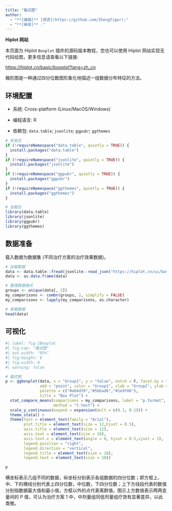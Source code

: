 ```yaml
---
title: "箱式图"
author:
  - "**[编辑]** [郑虎](https://github.com/ZhengTiger);"
  - "**[审核]** ."
---
```


::: callout-note
**Hiplot 网站**

本页面为 Hiplot `Boxplot` 插件的源码版本教程，您也可以使用 Hiplot 网站实现无代码绘图，更多信息请查看以下链接:

<https://hiplot.cn/basic/boxplot?lang=zh_cn>
:::

箱形图是一种通过四分位数图形象化地描述一组数据分布特征的方法。

## 环境配置

-   系统: Cross-platform (Linux/MacOS/Windows)

-   编程语言: R

-   依赖包: `data.table`; `jsonlite`; `ggpubr`; `ggthemes`

```r
# 安装包
if (!requireNamespace("data.table", quietly = TRUE)) {
  install.packages("data.table")
}
if (!requireNamespace("jsonlite", quietly = TRUE)) {
  install.packages("jsonlite")
}
if (!requireNamespace("ggpubr", quietly = TRUE)) {
  install.packages("ggpubr")
}
if (!requireNamespace("ggthemes", quietly = TRUE)) {
  install.packages("ggthemes")
}

# 加载包
library(data.table)
library(jsonlite)
library(ggpubr)
library(ggthemes)
```

## 数据准备

载入数据为数据集 (不同治疗方案的治疗效果数据)。

```r
# 加载数据
data <- data.table::fread(jsonlite::read_json("https://hiplot.cn/ui/basic/boxplot/data.json")$exampleData$textarea[[1]])
data <- as.data.frame(data)

# 整理数据格式
groups <- unique(data[, 2])
my_comparisons <- combn(groups, 2, simplify = FALSE)
my_comparisons <- lapply(my_comparisons, as.character)

# 查看数据
head(data)
```

## 可视化

```r
#| label: fig-1Boxplot
#| fig-cap: "箱式图"
#| out.width: "95%"
#| fig-height: 6
#| fig-width: 8
#| warning: false

# 箱式图
p <- ggboxplot(data, x = "Group1", y = "Value", notch = F, facet.by = "Group2",
               add = "point", color = "Group1", xlab = "Group2", ylab = "Value",
               palette = c("#e04d39","#5bbad6","#1e9f86"),
               title = "Box Plot") +
  stat_compare_means(comparisons = my_comparisons, label = "p.format", 
                     method = "t.test") +
  scale_y_continuous(expand = expansion(mult = c(0.1, 0.1))) +
  theme_stata() +
  theme(text = element_text(family = "Arial"),
        plot.title = element_text(size = 12,hjust = 0.5),
        axis.title = element_text(size = 12),
        axis.text = element_text(size = 10),
        axis.text.x = element_text(angle = 0, hjust = 0.5,vjust = 1),
        legend.position = "right",
        legend.direction = "vertical",
        legend.title = element_text(size = 10),
        legend.text = element_text(size = 10))

p
```

横坐标表示几组不同的数据，纵坐标分别表示各组数据的四分位数；即方框上、中、下的横线分别代表上四分位数，中位数，下四分位数；上下方线段代表的数值分别指数据最大值和最小值，方框以外的点代表离群值。图示上方数值表示两两变量间的 P 值，可认为治疗方案 1 中，中剂量组同低剂量组疗效有显著差异，以此类推。




